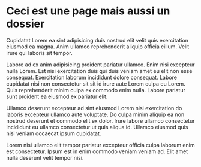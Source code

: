 # Ceci est une page mais aussi un dossier

Cupidatat Lorem ea sint adipisicing duis nostrud elit velit quis exercitation eiusmod ea magna. Anim ullamco reprehenderit aliquip officia cillum. Velit irure qui laboris sit tempor.

Labore ad ex anim adipisicing proident pariatur ullamco. Enim nisi excepteur nulla Lorem. Est nisi exercitation duis qui duis veniam amet eu elit non esse consequat. Exercitation laborum incididunt dolore consequat. Labore cupidatat nisi non consectetur sit sit id irure aute Lorem culpa eu Lorem. Quis reprehenderit minim culpa ex commodo enim nulla. Labore pariatur sunt proident ea eiusmod ex pariatur elit.

Ullamco deserunt excepteur ad sint eiusmod Lorem nisi exercitation do laboris excepteur ullamco aute voluptate. Do culpa minim aliquip ea non nostrud deserunt et commodo elit ex dolor. Irure labore ullamco consectetur incididunt eu ullamco consectetur ut quis aliqua id. Ullamco eiusmod quis nisi veniam occaecat ipsum cupidatat.

Lorem nisi ullamco elit tempor pariatur excepteur officia culpa laborum enim est consectetur. Ipsum est in enim commodo veniam veniam ad. Elit amet nulla deserunt velit tempor nisi.

